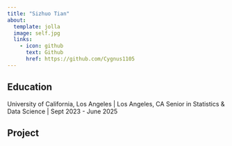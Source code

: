 ```yaml
---
title: "Sizhuo Tian"
about:
  template: jolla
  image: self.jpg
  links:
    - icon: github
      text: Github
      href: https://github.com/Cygnus1105
---
```


## Education

University of California, Los Angeles | Los Angeles, CA
Senior in Statistics & Data Science | Sept 2023 - June 2025

## Project  